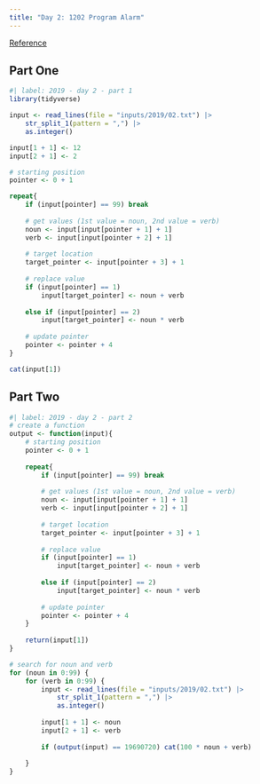 ```yaml
---
title: "Day 2: 1202 Program Alarm"
---
```


[Reference](https://adventofcode.com/2019/day/2)

## Part One

```r
#| label: 2019 - day 2 - part 1
library(tidyverse)

input <- read_lines(file = "inputs/2019/02.txt") |> 
    str_split_1(pattern = ",") |> 
    as.integer()

input[1 + 1] <- 12
input[2 + 1] <- 2

# starting position
pointer <- 0 + 1

repeat{
    if (input[pointer] == 99) break
    
    # get values (1st value = noun, 2nd value = verb)
    noun <- input[input[pointer + 1] + 1]
    verb <- input[input[pointer + 2] + 1]
    
    # target location
    target_pointer <- input[pointer + 3] + 1
    
    # replace value
    if (input[pointer] == 1) 
        input[target_pointer] <- noun + verb
    
    else if (input[pointer] == 2)
        input[target_pointer] <- noun * verb
    
    # update pointer
    pointer <- pointer + 4
}

cat(input[1])
```

## Part Two

```r
#| label: 2019 - day 2 - part 2
# create a function
output <- function(input){
    # starting position
    pointer <- 0 + 1
    
    repeat{
        if (input[pointer] == 99) break
        
        # get values (1st value = noun, 2nd value = verb)
        noun <- input[input[pointer + 1] + 1]
        verb <- input[input[pointer + 2] + 1]
        
        # target location
        target_pointer <- input[pointer + 3] + 1
        
        # replace value
        if (input[pointer] == 1) 
            input[target_pointer] <- noun + verb
        
        else if (input[pointer] == 2)
            input[target_pointer] <- noun * verb
        
        # update pointer
        pointer <- pointer + 4
    }
    
    return(input[1])
}

# search for noun and verb
for (noun in 0:99) {
    for (verb in 0:99) {
        input <- read_lines(file = "inputs/2019/02.txt") |> 
            str_split_1(pattern = ",") |> 
            as.integer()
        
        input[1 + 1] <- noun
        input[2 + 1] <- verb
        
        if (output(input) == 19690720) cat(100 * noun + verb)
        
    }
}
```
